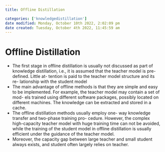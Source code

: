 ```yaml
---
title: Offline Distillation

categories: ['knowledgedistillation']
date modified: Monday, October 10th 2022, 2:02:09 pm
date created: Tuesday, October 4th 2022, 11:45:59 am
---
```


# Offline Distillation
- The first stage in offline distillation is usually not discussed as part of knowledge distillation, i.e., it is assumed that the teacher model is pre-defined. Little at- tention is paid to the teacher model structure and its re- lationship with the student model
- The main advantage of offline methods is that they are simple and easy to be implemented. For example, the teacher model may contain a set of mod- els trained using different software packages, possibly located on different machines. The knowledge can be extracted and stored in a cache.
- The offline distillation methods usually employ one- way knowledge transfer and two-phase training pro- cedure. However, the complex high-capacity teacher model with huge training time can not be avoided, while the training of the student model in offline distillation is usually efficient under the guidance of the teacher model.
- Moreover, the capacity gap between large teacher and small student always exists, and student often largely relies on teacher.



